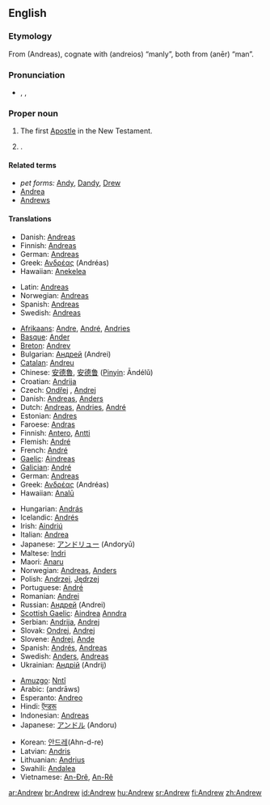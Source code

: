 ==English==

===Etymology===
From {{AGr.}} '''{{polytonic|[[Ἀνδρέας]]}}''' (Andreas), cognate with '''{{polytonic|[[ανδρεῖος]]}}''' (andreios) “manly”, both from '''{{polytonic|[[ἀνήρ]]}}''' (anēr) “man”.

===Pronunciation===
* {{enPR|ăn'dro͞o}}, {{IPA|/ˈændruː/}}, {{SAMPA|/"{ndru:/}}

===Proper noun===
{{en-proper noun}}

# The first [[Apostle]] in the New Testament.
# {{given name|male}}.

====Related terms====
* ''pet forms:'' [[Andy]], [[Dandy]], [[Drew]]
* [[Andrea]] {{italbrac|feminine}}
* [[Andrews]] {{italbrac|surname}}

====Translations====
{{trans-top|the Apostle}}
* Danish: [[Andreas]]
* Finnish: [[Andreas]]
* German: [[Andreas]]
* Greek: [[Ανδρέας]] (Andréas) {{m}}
* Hawaiian: [[Anekelea]]
{{trans-mid}}
* Latin: [[Andreas#Latin|Andreas]]
* Norwegian: [[Andreas]]
* Spanish: [[Andrea#Spanish|Andreas]]
* Swedish: [[Andreas]]
{{trans-bottom}}

{{rfc-tsort|unknown line format:  trans-mid !--DON'T ADD PET FORMS, NOT EVEN IN BRACKETS! PUT THEM IN THE TRANSLATED ENTRY-- }}
{{trans-top|male given name}}<!--DON'T ADD PET FORMS, NOT EVEN IN BRACKETS!-->
* [[Afrikaans]]: [[Andre]], [[André]], [[Andries]]
* [[Basque]]: [[Ander]]<!--add to Basque entry: pet form Andere-->
* [[Breton]]: [[Andrev]]<!--add to Breton entry: pet from Drev-->
* Bulgarian: [[Андрей]] (Andrei)
* [[Catalan]]: [[Andreu]]
* Chinese: [[安德魯]], [[安德鲁]] ([[Pinyin]]: Āndélǔ)
* Croatian: [[Andrija]]
* Czech: [[Ondřej]] {{m}}, [[Andrej]] {{m}}
* Danish: [[Andreas#Danish|Andreas]], [[Anders#Danish|Anders]]
* Dutch: [[Andreas]], [[Andries]], [[André]]
* Estonian: [[Andres]]
* Faroese: [[Andras]]
* Finnish: [[Antero]], [[Antti]]
* Flemish: [[André]]
* French: [[André#French|André]]
* [[Gaelic]]: [[Aindreas]]
* [[Galician]]: [[André ]]<!-- add to Galician entry: pet forms Andel, Arandl, Arander-->
* German: [[Andreas#German|Andreas]]
* Greek: [[Ανδρέας]] (Andréas) {{m}}
* Hawaiian: [[Analū]]
{{trans-mid}}<!--DON'T ADD PET FORMS, NOT EVEN IN BRACKETS! PUT THEM IN THE TRANSLATED ENTRY-->
* Hungarian: [[András]]
* Icelandic: [[Andrés#Icelandic|Andrés]]
* Irish: [[Aindriú]]
* Italian: [[Andrea#Italian|Andrea]]
* Japanese: [[アンドリュー]] (Andoryū)
* Maltese: [[Indri]]
* Maori: [[Anaru]]
* Norwegian: [[Andreas#Norwegian|Andreas]], [[Anders#Norwegian|Anders]]
* Polish: [[Andrzej]], [[Jędrzej]] {{italbrac|old Polish}}
* Portuguese: [[André#Portuguese|André]]
* Romanian: [[Andrei]]
* Russian: [[Андрей]] (Andrei)
* [[Scottish Gaelic]]: [[Aindrea]] [[Anndra]]
* Serbian: [[Andrija]], [[Andrej]]
* Slovak: [[Ondrej]], [[Andrej#Slovak|Andrej]]
* Slovene: [[Andrej#Slovene|Andrej]], [[Ande]]
* Spanish: [[Andrés#Spanish|Andrés]], [[Andreas#Spanish|Andreas]]
* Swedish: [[Anders#Swedish|Anders]], [[Andreas#Swedish|Andreas]]
* Ukrainian: [[Андрiй]] (Andrij)
{{trans-bottom}}

{{checktrans-top}}
* [[Amuzgo]]: [[Nntî]]
* Arabic: {{Arab|[[اندراوس]]}} (andrāws)
* Esperanto: [[Andreo]]
* Hindi: [[ऍन्डरू]]
* Indonesian: [[Andreas]]
* Japanese: [[アンドル]] (Andoru)
{{checktrans-mid}}
* Korean: [[안드레]](Ahn-d-re)
* Latvian: [[Andris]]
* Lithuanian: [[Andrius]]
* Swahili: [[Andalea]]
* Vietnamese: [[An-Đrê]], [[An-Rê]]
{{checktrans-bottom}}

[[ar:Andrew]]
[[br:Andrew]]
[[id:Andrew]]
[[hu:Andrew]]
[[sr:Andrew]]
[[fi:Andrew]]
[[zh:Andrew]]